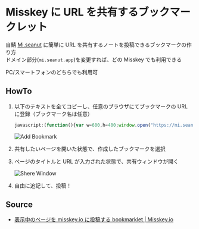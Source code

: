 # Misskey に URL を共有するブックマークレット

自鯖 [Mi.seanut](https://mi.seanut.app/) に簡単に URL を共有するノートを投稿できるブックマークの作り方\
ドメイン部分(`mi.seanut.app`)を変更すれば、どの Misskey でも利用できる

PC/スマートフォンのどちらでも利用可

## HowTo

1. 以下のテキストを全てコピーし、任意のブラウザにてブックマークの URL に登録（ブックマーク名は任意）

    ```js
    javascript:(function(){var w=600,h=400;window.open("https://mi.seanut.app/share?text="+encodeURIComponent(document.title)+" "+encodeURIComponent(location.href),"_blank","width="+w+",height="+h+",left="+(screen.width-w)/2*3+",top="+(screen.height-h)/2*3+",scrollbars=yes,resizable=yes,toolbar=no,location=yes")})()
    ```

   ![Add Bookmark](/misskey/share-to-misskey-bookmarklet/add_bookmark.webp)

2. 共有したいページを開いた状態で、作成したブックマークを選択
3. ページのタイトルと URL が入力された状態で、共有ウィンドウが開く

   ![Shere Window](/misskey/share-to-misskey-bookmarklet/shere_window.png)

4. 自由に追記して、投稿！

## Source

- [表示中のページを misskey.io に投稿する bookmarklet | Misskey.io](https://misskey.io/@zk_phi/pages/1676891479186)
